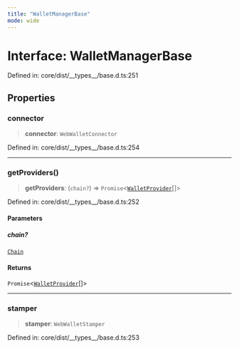 ```yaml
---
title: "WalletManagerBase"
mode: wide
---
```

  
# Interface: WalletManagerBase

Defined in: core/dist/\_\_types\_\_/base.d.ts:251

## Properties

### connector

> **connector**: `WebWalletConnector`

Defined in: core/dist/\_\_types\_\_/base.d.ts:254

***

### getProviders()

> **getProviders**: (`chain?`) => `Promise`\<[`WalletProvider`](../WalletProvider/readme)[]\>

Defined in: core/dist/\_\_types\_\_/base.d.ts:252

#### Parameters

##### chain?

[`Chain`](../Chain/readme)

#### Returns

`Promise`\<[`WalletProvider`](../WalletProvider/readme)[]\>

***

### stamper

> **stamper**: `WebWalletStamper`

Defined in: core/dist/\_\_types\_\_/base.d.ts:253
